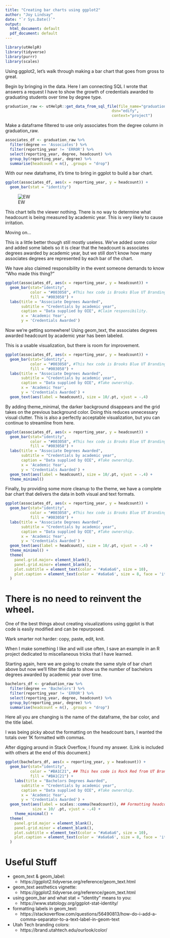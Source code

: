 ```yaml
---
title: "Creating bar charts using ggplot2"
author: "Joy Lindsay"
date: "`r Sys.Date()`"
output:
  html_document: default
  pdf_document: default
---
```


```r
library(utHelpR)
library(tidyverse)
library(purrr)
library(scales)
```

Using ggplot2, let's walk through making a bar chart that goes from gross to great.

Begin by bringing in the data. Here I am connecting SQL I wrote that answers a request I have to show the growth of credentials awarded to graduating students over time by degree type.

```r
graduation_raw <- utHelpR::get_data_from_sql_file(file_name="graduation.sql",
                                               dsn="edify",
                                               context="project")
```

Make a dataframe filtered to use only associates from the degree column in graduation_raw.

```r
associates_df <- graduation_raw %>%
  filter(degree == 'Associates') %>%
  filter(reporting_year != 'ERROR') %>%
  select(reporting_year, degree, headcount) %>%
  group_by(reporting_year, degree) %>%
  summarise(headcount = n(), .groups = "drop")
```

With our new dataframe, it's time to bring in ggplot to build a bar chart.

```r
ggplot(associates_df, aes(x = reporting_year, y = headcount)) +
  geom_bar(stat = "identity")
```

![EW](ew.png)

This chart tells the viewer nothing. There is no way to determine what headcount is being measured by academic year. This is very likely to cause irritation.

Moving on...

This is a little better though still mostly useless. We've added some color and added some labels so it is clear that the headcount is associates degrees awarded by academic year, but we still don't know how many associates degrees are represented by each bar of the chart. 

We have also claimed responsibility in the event someone demands to know "Who made this thing?"

```r
ggplot(associates_df, aes(x = reporting_year, y = headcount)) +
  geom_bar(stat="identity",
           color = "#003058", #This hex code is Brooks Blue UT Branding.
           fill = "#003058") +
  labs(title = "Associate Degrees Awarded",
       subtitle = "Credentials by academic year", 
       caption = "Data supplied by OIE", #Claim responsibility.
       x = 'Academic Year',
       y = 'Credentials Awarded')
```

Now we're getting somewhere! Using geom_text, the associates degrees awarded headcount by academic year has been labeled. 

This is a usable visualization, but there is room for improvement.

```r
ggplot(associates_df, aes(x = reporting_year, y = headcount)) +
  geom_bar(stat="identity",
           color = "#003058", #This hex code is Brooks Blue UT Branding.
           fill = "#003058") +
  labs(title = "Associate Degrees Awarded",
       subtitle = "Credentials by academic year",
       caption = "Data supplied by OIE", #Take ownership.
       x = 'Academic Year',
       y = 'Credentials Awarded') + 
  geom_text(aes(label = headcount), size = 10/.pt, vjust = -.4)
```

By adding theme_minimal, the darker background disappears and the grid takes on the previous background color. Doing this reduces unnecessary visual clutter. This is also a perfectly acceptable visualization,  but you can continue to streamline from here.

```r
ggplot(associates_df, aes(x = reporting_year, y = headcount)) +
  geom_bar(stat="identity",
           color = "#003058", #This hex code is Brooks Blue UT Branding.
           fill = "#003058") +
  labs(title = "Associate Degrees Awarded",
       subtitle = "Credentials by academic year",
       caption = "Data supplied by OIE", #Take ownership.
       x = 'Academic Year',
       y = 'Credentials Awarded') + 
  geom_text(aes(label = headcount), size = 10/.pt, vjust = -.4) +
  theme_minimal()
```

Finally, by providing some more cleanup to the theme, we have a complete bar chart that delivers the data in both visual and text formats.

```r
ggplot(associates_df, aes(x = reporting_year, y = headcount)) +
  geom_bar(stat="identity",
           color = "#003058", #This hex code is Brooks Blue UT Branding.
           fill = "#003058") +
  labs(title = "Associate Degrees Awarded",
       subtitle = "Credentials by academic year",
       caption = "Data supplied by OIE", #Take ownership.
       x = 'Academic Year',
       y = 'Credentials Awarded') + 
  geom_text(aes(label = headcount), size = 10/.pt, vjust = -.4) +
  theme_minimal() +
  theme(
    panel.grid.major= element_blank(),
    panel.grid.minor= element_blank(),
    plot.subtitle = element_text(color = "#a6a6a6", size = 10),
    plot.caption = element_text(color = '#a6a6a6', size = 8, face = 'italic')
  )
```

# There is no need to reinvent the wheel.

One of the best things about creating visualizations using ggplot is that code is easily modified and can be repurposed. 

Wark smarter not harder: copy, paste, edit, knit. 

When I make something I like and will use often, I save an example in an R project dedicated to miscellaneous tricks that I have learned.

Starting again, here we are going to create the same style of bar chart above but now we'll filter the data to show us the number of bachelors degrees awarded by academic year over time.

```r
bachelors_df <- graduation_raw %>%
  filter(degree == 'Bachelors') %>%
  filter(reporting_year != 'ERROR') %>%
  select(reporting_year, degree, headcount) %>%
  group_by(reporting_year, degree) %>%
  summarise(headcount = n(), .groups = "drop")
```

Here all you are changing is the name of the dataframe, the bar color, and the title label.

I was being picky about the formatting on the headcount bars, I wanted the totals over 1K formatted with commas. 

After digging around in Stack Overflow, I found my answer. (Link is included with others at the end of this document.)

```r
ggplot(bachelors_df, aes(x = reporting_year, y = headcount)) +
  geom_bar(stat="identity",
           color = "#BA1C21", ## This hex code is Rock Red from UT Branding.
           fill = "#BA1C21") +
    labs(title = "Bachelors Degrees Awarded",
       subtitle = "Credentials by academic year",
       caption = "Data supplied by OIE", #Take ownership.
       x = 'Academic Year',
       y = 'Credentials Awarded') + 
  geom_text(aes(label = scales::comma(headcount)), ## Formatting headcount with commas trick.
            size = 10/ .pt, vjust = -.4) + 
    theme_minimal() +
  theme(
    panel.grid.major = element_blank(),
    panel.grid.minor = element_blank(),
    plot.subtitle = element_text(color = "#a6a6a6", size = 10),
    plot.caption = element_text(color = '#a6a6a6', size = 8, face = 'italic')
  )
```

# Useful Stuff

- geom_text & geom_label:
  - https://ggplot2.tidyverse.org/reference/geom_text.html
  
- geom_text aesthetics vignette:
  - https://ggplot2.tidyverse.org/reference/geom_text.html
  
- using geom_bar and what stat = "identity" means to you:
  - https://www.statology.org/ggplot-stat-identity/
  
- formatting labels in geom_text:
  - https://stackoverflow.com/questions/56490813/how-do-i-add-a-comma-separator-to-a-text-label-in-geom-text
  
- Utah Tech branding colors:
  - https://brand.utahtech.edu/ourlook/color/
  